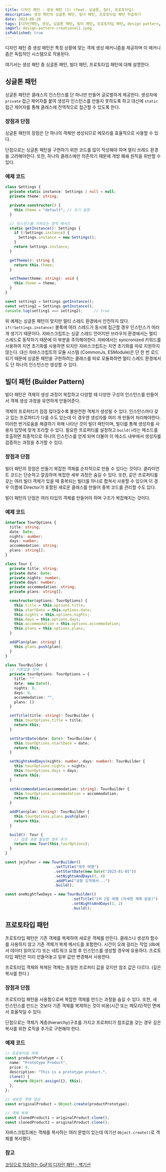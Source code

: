 ```yaml
---
title: 디자인 패턴 - 생성 패턴 (1) (feat. 싱글톤, 빌더, 프로토타입)
description: 생성 패턴의 싱글톤 패턴, 빌더 패턴, 프로토타입 패턴 학습하기
date: 2023-08-28
tags: [디자인패턴, 생성, 싱글톤 패턴, 빌더 패턴, 프로토타입 패턴, design pattern, singleton, builder, prototype]
imgUrl: design-pattern-creational1.jpeg
isPublished: true
---
```


디자인 패턴 중 생성 패턴은 특정 상황에 맞는 객체 생성 매커니즘을 제공하며 이 매커니즘은 독립적인 시스템으로 작용된다.

여기서는 생성 패턴 중 싱글톤 패턴, 빌더 패턴, 프로토타입 패턴에 대해 설명한다.

## 싱글톤 패턴

싱글톤 패턴은 클래스의 인스턴스를 단 하나만 만들어 글로벌하게 제공한다. 
생성자에 `private` 접근 제어자를 붙여 생성자 인스턴스를 만들지 못하도록 하고 대신에 `static` 접근 제어자를 통해 클래스에 전역적으로 접근할 수 있도록 한다.

### 장점과 단점

싱글톤 패턴의 장점은 단 하나의 객체만 생성되므로 메모리를 효율적으로 사용할 수 있다.

단점으로는 싱글톤 패턴을 구현하기 위한 코드를 많이 작성해야 하며 멀티 쓰레드 환경을 고려해야한다.
또한, 하나의 클래스에만 의존하기 때문에 개방 폐쇄 원칙을 위반할 수 있다.

### 예제 코드

```ts
class Settings {
  private static instance: Settings | null = null;
  private theme: string;

  private constructor() {
    this.theme = "default"; // 초기 설정
  }

  // 인스턴스를 가져오는 정적 메서드
  static getInstance(): Settings {
    if (!Settings.instance) {
      Settings.instance = new Settings();
    }
    return Settings.instance;
  }

  getTheme(): string {
    return this.theme;
  }

  setTheme(theme: string): void {
    this.theme = theme;
  }
}

const setting1 = Settings.getInstance();
const setting2 = Settings.getInstance();
console.log(setting1 === setting2);     // true
```

위 예제는 싱글톤 패턴이 맞지만 멀티 스레드 환경에서 안전하지 않다. 
`if(!Settings.instance)` 블록에 여러 스레드가 동시에 접근할 경우 인스턴스가 여러 개 생기기 때문이다. 
자바스크립트는 싱글 스레드 언어지만 브라우저 환경에서는 멀티 스레드로 동작하기 때문에 이 부분을 주의해야한다.
자바에서는 syncronized 키워드를 사용하여 지연 초기화를 사용하면 되지만 자바스크립트는 지연 초기화를 따로 지원하지 않는다.
대신 자바스크립트의 모듈 시스템 \(CommonJs, ESModule\)은 단 한 번 로드되기 때문에 싱글톤 패턴을 구현하려는 클래스를 따로 모듈화하면 멀티 스레드 환경에서도 단 하나의 인스턴스만 생성할 수 있다.


## 빌더 패턴 \(Builder Pattern\)

빌더 패턴은 객체의 생성 과정이 복잡하고 다양할 때 다양한 구성의 인스턴스를 만들어서 객체 생성 과정을 유연하게 만들어준다.

객체의 프로퍼티가 점점 많아질수록 불완전한 객체가 생성될 수 있다.
인스턴스마다 갖고 있는 프로퍼티가 다를 수도 있는데 이 경우엔 생성자를 여러 개 만들어 처리해야한다.
이러한 번거로움을 해결하기 위해 나타난 것이 빌더 패턴이며, 빌더를 통해 생성자를 사용자 입맛에 맞게 조리할 수 있다.
필요한 프로퍼티를 설정하고 `build()`라는 메소드를 호출하면 최종적으로 하나의 인스턴스를 얻게 되며 더불어 이 메소드 내부에서 생성자를 검증하는 과정을 추가할 수 있다.

### 장점과 단점

빌더 패턴의 장점은 만들기 복잡한 객체를 순차적으로 만들 수 있다는 것이다.
클라이언트 코드는 단순하고 깔끔하며 복잡한 세부 과정은 숨길 수 있다.
또한, 같은 프로퍼티를 갖는 여러 빌더 객체가 있을 때 중복되는 빌더를 하나로 합쳐서 사용할 수 있으며 이 경우 이름에 Director가 포함된 새로운 클래스를 만들어 중복 코드를 관리할 수도 있다.

빌더 패턴의 단점은 여러 타입의 객체를 만들어야 하며 구조가 복잡해지는 것이다.

### 예제 코드

```ts
interface TourOptions {
  title: string;
  date: Date;
  nights: number;
  days: number;
  accommodation: string;
  plans: string[];
}

class Tour {
  private title: string;
  private date: Date;
  private nights: number;
  private days: number;
  private accommodation: string;
  private plans: string[];

  constructor(options: TourOptions) {
    this.title = this.options.title;
    this.startDate = this.options.date;
    this.nights = this.options.nights;
    this.days = this.options.days;
    this.accommodation = this.options.accommodation;
    this.plans = this.options.plans;
  }

  addPlan(plan: string) {
    this.plans.push(plan);
  }
}

class TourBuilder {
  // 기본값을 정의
  private tourOptions: TourOptions = {
    title: ""
    date: new Date(),
    nights: 0,
    days: 0,
    accommodation: "",
    plans: []
  }

  setTitle(title: string): TourBuilder {
    this.tourOptions.title = title;
    return this;
  }

  setStartDate(date: Date): TourBuilder {
    this.tourOptions.startDate = date;
    return this;
  }

  setNightsAndDays(nights: number, days: number): TourBuilder {
    this.tourOptions.nights = nights;
    this.tourOptions.days = days;
    return this;
  }

  setAccommodation(accommodation: string): TourBuilder {
    this.tourOptions.accommodation = accommodation;
    return this;
  }

  addPlan(plan: string): TourBuilder {
    this.tourOptions.plans.push(plan);
    return this;
  }

  build(): Tour {
    // 검증 과정 필요한 경우 추가
    return new Tour(this.tourOptions);
  }
}

const jejuTour = new TourBuilder()
                      .setTitle("제주 여행")
                      .setStartDate(new Date("2023-01-01"))
                      .setNightsAndDays(3, 4)
                      .addPlan("공항 도착해서...")
                      .build();

const oneNightTwoDays = new TourBuilder()
                              .setTitle("1박 2일 여행 (자세한 계획 없음)")
                              .setNightsAndDays(1, 2)
                              .build();
```

## 프로토타입 패턴

프로토타입 패턴은 기존 객체를 복제하여 새로운 객체를 만든다.
클래스나 생성자 함수를 사용하지 않고 기존 객체가 복제 메서드를 포함한다.
시간이 오래 걸리는 작업 \(db에서 데이터 읽어오기\) 또는 네트워크 요청 후 인스턴스를 생성할 경우에 유용하다.
프로토타입 패턴은 미리 만들어놓고 일부 값만 변경해서 사용한다.

프로토타입 객체와 복제된 객체는 동일한 프로퍼티 값을 갖지만 참조 값은 다르다. \(깊은 복사를 한다.\)

### 장점과 단점

프로토타입 패턴을 사용함으로써 복잡한 객체를 만드는 과정을 숨길 수 있다.
또한, 새 인스턴스를 만드는 것보다 기존 객체를 복제하는 것이 비용\(시간 또는 메모리\)적인 면에서 효율적일 수 있다.

단점으로는 객체가 계층\(hierarchy\)구조를 가지고 프로퍼티가 참조값을 갖는 경우 깊은 복사를 위한 로직을 추가로 구현해야 한다.

### 예제 코드

```ts
// 프로토타입 객체
const productPrototype = {
  name: "Prototype Product",
  price: 0,
  description: "This is a prototype product.",
  clone() {
    return Object.assign({}, this);
  },
};

// 새로운 객체 생성
const originalProduct = Object.create(productPrototype);

// 객체 복제
const clonedProduct1 = originalProduct.clone();
const clonedProduct2 = originalProduct.clone();
```

자바스크립트에는 객체를 복사하는 여러 문법이 있는데 여기선 `Object.create()`로 객체를 복사했다.

### 참고

[코딩으로 학습하는 GoF의 디자인 패턴 - 백기선](https://www.inflearn.com/course/%EB%94%94%EC%9E%90%EC%9D%B8-%ED%8C%A8%ED%84%B4)